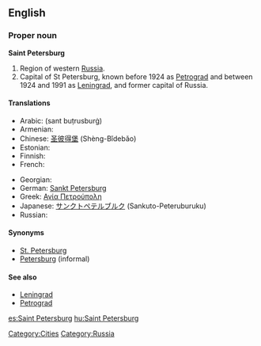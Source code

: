 ==English==
{{wikipedia}}

===Proper noun===
'''Saint Petersburg'''

# Region of western [[Russia]].
# Capital of St Petersburg, known before 1924 as [[Petrograd]] and between 1924 and 1991 as [[Leningrad]], and former capital of Russia.

====Translations====
{{trans-top|city}}
* Arabic: {{Arab|[[سانت بطرسبرغ]]}} (sant buṭrusburġ)
* Armenian: {{t|hy|Սանկտ Պետերբուրգ|sc=Armn|tr=Sankt Peterburg}}
* Chinese: [[圣彼得堡]] (Shèng-Bǐdebǎo)
* Estonian: {{t-|et|Peterburi}}
* Finnish: {{t-|fi|Pietari}}
* French: {{t-|fr|Saint-Pétersbourg}}
{{trans-mid}}
* Georgian: {{t|ka|სანქტ-პეტერბურგი|tr=Sank't-Peterburgi}}
* German: [[Sankt Petersburg]]
* Greek: [[Αγία Πετρούπολη]]
* Japanese: [[サンクトペテルブルク]] (Sankuto-Peteruburuku)
* Russian: {{t+|ru|Санкт-Петербург|tr=Sankt-Peterbúrg|sc=Cyrl|m}}
{{trans-bottom}}

====Synonyms====
* [[St. Petersburg]]
* [[Petersburg]] (informal)

====See also====
* [[Leningrad]]
* [[Petrograd]]

[[Category:Cities]]
[[Category:Russia]]

[[es:Saint Petersburg]]
[[hu:Saint Petersburg]]